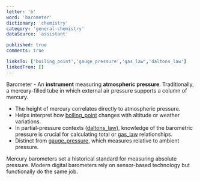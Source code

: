 ```yaml
---
letter: 'b'
word: 'barometer'
dictionary: 'chemistry'
category: 'general-chemistry'
dataSource: 'assistant'

published: true
comments: true

linksTo: ['boiling_point','gauge_pressure','gas_law','daltons_law']
linkedFrom: []
---
```


<a id="barometer">Barometer</a> - An **instrument** measuring **atmospheric pressure**. Traditionally, a mercury-filled tube in which external air pressure supports a column of mercury.

- The height of mercury correlates directly to atmospheric pressure.
- Helps interpret how [boiling_point](#boiling_point) changes with altitude or weather variations.
- In partial-pressure contexts ([daltons_law](#daltons_law)), knowledge of the barometric pressure is crucial for calculating total or [gas_law](#gas_law) relationships.
- Distinct from [gauge_pressure](#gauge_pressure), which measures relative to ambient pressure.

<Alert type='note'>
Mercury barometers set a historical standard for measuring absolute pressure. Modern digital barometers rely on sensor-based technology but functionally do the same job.
</Alert>
